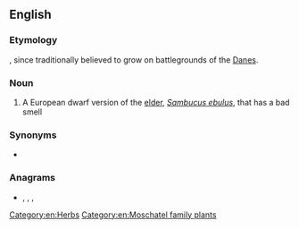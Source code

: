 ==English==

===Etymology===
{{compound|Dane|wort|lang=en}}, since traditionally believed to grow on battlegrounds of the [[Dane]]s.

===Noun===
{{wikipedia}}
{{en-noun}}

# A European dwarf version of the [[elder]], ''[[Sambucus ebulus]]'', that has a bad smell

===Synonyms===
* {{l|en|dwarf elder}}

===Anagrams===
* {{l|en|downrate}}, {{l|en|tear down}}, {{l|en|teardown}}, {{l|en|tear-down}}

[[Category:en:Herbs]]
[[Category:en:Moschatel family plants]]